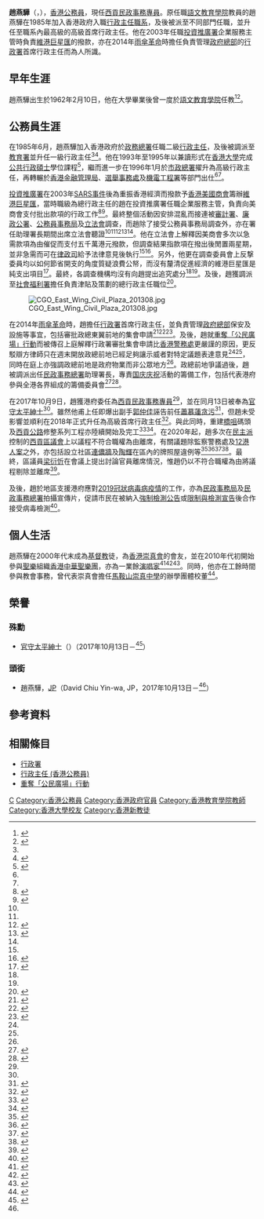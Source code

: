 {{noteTA
|1=zh-cn:公共管理; zh-tw:公共行政; zh-hk:公共管理;
}}
{{Infobox officeholder
|name = 趙燕驊
|native_name = David Chiu Yin-wa
|native_name_lang = en
|honorific-suffix = [[太平紳士|JP]]
|office = [[西貢區|西貢]][[民政事務專員|民政事務專員]]
|term_start = 2017年10月9日
|term_end = 
|1blankname = 區議會主席
|1namedata = [[吳仕福|吳仕福]]{{to}}[[鍾錦麟|鍾錦麟]]{{to}}[[周賢明|周賢明]]
|predecessor = [[蕭慕蓮|蕭慕蓮]]
|successor = 
|sex = 男
|birth_date = {{birth date and age|1962|2|10}}
|birth_place = 
|alma_mater = [[香港大學|香港大學]]
|educate = 
*[[香港大學|香港大學]][[公共行政碩士|公共行政碩士]]
|citizenship = {{HKG}}
|occupation = [[公務員|公務員]]
|religion = [[基督教|基督教]]
}}

'''趙燕驊'''{{JP}}（{{lang-en|David Chiu Yin-wa}}，{{bd|1962年|2月10日|||catIdx=C趙}}），[[香港|香港]][[香港公務員|公務員]]，現任[[西貢區|西貢]][[民政事務專員|民政事務專員]]。原任職[[語文教育學院|語文教育學院]]教員的趙燕驊在1985年加入香港政府入職[[行政主任_(香港公務員)|行政主任職系]]，及後被派至不同部門任職，並升任至職系內最高級的高級首席行政主任。他在2003年任職[[投資推廣署|投資推廣署]]企業服務主管時負責[[維港巨星匯|維港巨星匯]]的撥款，亦在2014年[[雨傘革命|雨傘革命]]時擔任負責管理[[香港特別行政區政府總部_(建築物)|政府總部]]的[[行政署|行政署]]首席行政主任而為人所識。

== 早年生涯 ==
趙燕驊出生於1962年2月10日，他在大學畢業後曾一度於[[語文教育學院|語文教育學院]]任教<ref name="stafflist">{{cite book |author=香港政府布政司署 |title=香港政府職員名冊 一九九六年 |location=香港 |publisher=香港政府 |page=27 |date=1996-07-01 |isbn=}}</ref><ref>{{Cite web|url=https://www.alumni.eduhk.hk/ILE30A/|title=「啟後 . 承先」語文教育學院30周年　導師、學員大匯聚|date=2013-03-27|work=香港教育學院|accessdate=2020-12-21|archive-url=https://web.archive.org/web/20201220163412/https://www.alumni.eduhk.hk/ILE30A/|archive-date=2020-12-20|dead-url=no}}</ref>。

== 公務員生涯 ​==
在1985年6月，趙燕驊加入香港政府於[[民政事務總署|政務總署]]任職二級[[行政主任_(香港公務員)|行政主任]]，及後被調派至[[教育局_(香港)|教育署]]並升任一級行政主任<ref name="stafflist"/><ref name="do-in">{{Cite web|url=https://www.info.gov.hk/gia/general/201710/08/P2017100600573.htm|title=新任西貢民政事務專員履新（附圖）|date=2017-10-08|work=香港特別行政區政府新聞公報|accessdate=2020-12-20|archive-date=2020-11-19|archive-url=https://web.archive.org/web/20201119122324/https://www.info.gov.hk/gia/general/201710/08/P2017100600573.htm|dead-url=no}}</ref>。他在1993年至1995年以兼讀形式在[[香港大學|香港大學]]完成[[公共行政碩士|公共行政碩士]]學位課程<ref>{{cite web|author=趙燕驊|year=1995|title=An evaluation of the personnel discipline policy of the Hong Kong government|trans-title=香港政府人事紀律政策評核|publisher=香港大學|location=香港|url=https://hub.hku.hk/handle/10722/29687|language=en|access-date=2020-01-04|archive-date=2021-01-04|archive-url=https://web.archive.org/web/20210104040034/https://hub.hku.hk/handle/10722/29687|dead-url=no}}</ref>，繼而進一步在1996年1月於[[市政總署|市政總署]]擢升為高級行政主任，再轉輾於[[香港金融管理局|香港金融管理局]]、[[選舉事務處|選舉事務處]]及[[機電工程署|機電工程署]]等部門出仕<ref name="stafflist"/><ref name="do-in"/>。

[[投資推廣署|投資推廣署]]在2003年[[嚴重急性呼吸系統綜合症疫情|SARS事件]]後為重振香港經濟而撥款予[[香港美國商會|香港美國商會]]籌辦[[維港巨星匯|維港巨星匯]]，當時職級為總行政主任的趙在投資推廣署任職企業服務主管，負責向美商會支付批出款項的行政工作<ref name="hf-fp">{{Cite web|url=https://www.legco.gov.hk/yr06-07/chinese/panels/ps/papers/ps0208cb1-882-2-c.pdf|title=立法會CB(1)882/06-07(02)號文件|date=2007-02-08|work=香港立法會|accessdate=2021-01-23|archive-date=2019-10-30|archive-url=https://web.archive.org/web/20191030085929/https://www.legco.gov.hk/yr06-07/chinese/panels/ps/papers/ps0208cb1-882-2-c.pdf|dead-url=no}}</ref><ref name="hf-fr">{{Cite web|url=https://www.gov.hk/tc/residents/government/policy/government_reports/reports/docs/harbourfest.pdf|title=維港巨星匯獨立調查小組報告|date=2004-05-17|work=香港特別行政區政府|accessdate=2021-01-23|archive-date=2019-11-20|archive-url=https://web.archive.org/web/20191120070005/https://www.gov.hk/tc/residents/government/policy/government_reports/reports/docs/harbourfest.pdf|dead-url=no}}</ref>。最終整個活動因安排混亂而接連被[[審計署_(香港)|審計署]]、[[廉政公署_(香港)|廉政公署]]、[[公務員事務局|公務員事務局]]及[[香港立法會|立法會]]調查，而趙除了接受公務員事務局調查外，亦在署任助理署長期間出席立法會聽證<ref name="hf-fp"/><ref name="hf-fr"/><ref>{{Cite web|url=https://www.aud.gov.hk/pdf_ca/c42ch04.pdf|title=審計署署長第四十二號報告書 - 第四章 - 維港巨星匯|date=2004-04-31|work=審計署 (香港)|accessdate=2021-01-23|archive-date=2021-01-23|archive-url=https://web.archive.org/web/20210123151528/https://www.aud.gov.hk/pdf_ca/c42ch04.pdf|dead-url=no}}</ref><ref>{{Cite web|url=https://hk.appledaily.com/local/20040625/BYAR5ICLYMG36T3X2FEBPAYWEU/|title=董建華：秉公處理盧維思|date=2004-06-25|work=蘋果日報 (香港)|accessdate=2021-01-23|archive-date=2021-01-23|archive-url=https://web.archive.org/web/20210123151514/https://hk.appledaily.com/local/20040625/BYAR5ICLYMG36T3X2FEBPAYWEU/|dead-url=yes}}</ref><ref name="hf-hearing"/>。他在立法會上解釋因美商會多次以急需款項為由催促而支付五千萬港元撥款，但調查結果指款項在撥出後閒置兩星期，並非急需而可在[[律政司_(香港)|律政司]]給予法律意見後執行<ref name="hf-fr"/><ref name="hf-hearing">{{Cite web|url=https://hk.appledaily.com/local/20040521/MRG4L6I7NCA6IA3JBOPZT3PCHY/|title=盧維思：不知下屬簽備忘錄|date=2004-05-21|work=蘋果日報 (香港)|accessdate=2021-01-23|archive-date=2021-01-23|archive-url=https://web.archive.org/web/20210123151722/https://hk.appledaily.com/local/20040521/MRG4L6I7NCA6IA3JBOPZT3PCHY/|dead-url=yes}}</ref>。另外，他更在調查委員會上反撃委員均以如何節省開支的角度質疑浪費公帑，而沒有釐清促進經濟的維港巨星匯是純支出項目<ref>{{cite book|chapter=調查委員會|title=[[問責不問責：巨星滙的真相|No Minister & No, Minister: The True Story of Harbour Fest]]|trans-title=[[問責不問責：巨星滙的真相|問責不問責：巨星滙的真相]]|date=2009-11|pages=58|author=[[盧維思|盧維思]]|publisher=才略企業有限公司|location=香港|isbn=9789881869388|language=en}}</ref>。最終，各調查機構均沒有向趙提出追究處分<ref name="hf-fp"/><ref name="hf-fr"/>。及後，趙獲調派至[[社會福利署|社會福利署]]擔任負責津貼及策劃的總行政主任職位<ref>{{Cite web|url=https://www.legco.gov.hk/yr08-09/chinese/fc/pwsc/minutes/pwsc20081203.pdf|title=立法會PWSC31/08-09號文件|date=2008-12-13|work=香港立法會|accessdate=2021-01-23|archive-date=2019-10-30|archive-url=https://web.archive.org/web/20191030193807/https://www.legco.gov.hk/yr08-09/chinese/fc/pwsc/minutes/pwsc20081203.pdf|dead-url=no}}</ref>。

[[File:CGO_East_Wing_Civil_Plaza_201308.jpg|thumb]]

在2014年[[雨傘革命|雨傘革命]]時，趙擔任[[行政署|行政署]]首席行政主任，並負責管理[[香港特別行政區政府總部_(建築物)|政府總部]]保安及設施等事宜，包括審批政總東翼前地的集會申請<ref name="judgment">{{Cite web|url=https://www.thestandnews.com/politics/%E9%87%8D%E5%A5%AA%E5%85%AC%E6%B0%91%E5%BB%A3%E5%A0%B4%E6%A1%88%E5%88%A4%E6%B1%BA%E6%9B%B8%E5%85%A8%E6%96%87/|title=重奪公民廣場案刑期覆核判決書全文  全文轉載|date=2017-08-17|work=立場新聞|accessdate=2021-01-18|archive-date=2020-11-11|archive-url=https://web.archive.org/web/20201111144615/https://www.thestandnews.com/politics/%E9%87%8D%E5%A5%AA%E5%85%AC%E6%B0%91%E5%BB%A3%E5%A0%B4%E6%A1%88%E5%88%A4%E6%B1%BA%E6%9B%B8%E5%85%A8%E6%96%87/|dead-url=no}}</ref><ref name="ur1">{{Cite web|url=https://orientaldaily.on.cc/cnt/news/20160303/mobile/odn-20160303-0303_00176_107.html|title=法庭：審批示威 行政署被指較警嚴謹|date=2016-03-03|work=東方日報|accessdate=2020-12-20|archive-date=2020-12-20|archive-url=https://web.archive.org/web/20201220162805/https://orientaldaily.on.cc/cnt/news/20160303/mobile/odn-20160303-0303_00176_107.html|dead-url=no}}</ref><ref name="ur2">{{Cite web|url=https://hk.on.cc/hk/bkn/cnt/news/20160302/bkn-20160302125153416-0302_00822_001.html|title=雙學3人涉衝擊　行署規管示威申請被指過嚴|date=2016-03-02|work=on.cc東網|accessdate=2020-12-20|archive-url=https://web.archive.org/web/20201220163431/https://hk.on.cc/hk/bkn/cnt/news/20160302/bkn-20160302125153416-0302_00822_001.html|archive-date=2020-12-20|dead-url=no}}</ref>。及後，趙就[[重奪「公民廣場」行動|重奪「公民廣場」行動]]而被傳召上庭解釋行政署審批集會申請比[[香港警務處|香港警務處]]更嚴謹的原因，更反駁辯方律師只在週末開放政總前地已經足夠讓示威者對特定議題表達意見<ref name="ur1"/><ref name="ur2"/>，同時在庭上亦強調政總前地是政府物業而非公眾地方<ref name="judgment"/>。政總前地爭議過後，趙被調派出任[[民政事務總署|民政事務總署]]助理署長，專責[[中华人民共和国国庆节|国庆庆祝]]活動的籌備工作，包括代表港府參與全港各界組成的籌備委員會<ref>{{Cite web|url=http://www.takungpao.com.hk/hongkong/text/2017/0922/114735.html|title=﻿「國慶文藝晚會」今派4000票|date=2017-09-22|work=大公報|accessdate=2020-12-20|archive-date=2020-12-20|archive-url=https://web.archive.org/web/20201220162824/http://www.takungpao.com.hk/hongkong/text/2017/0922/114735.html|dead-url=no}}</ref><ref>{{Cite web|url=http://paper.wenweipo.com/2017/09/21/AY1709210002.htm|title=香港同胞賀國慶  主打「中國夢」|date=2017-09-21|work=文匯報 (香港)|accessdate=2020-12-20|archive-date=2018-01-15|archive-url=https://web.archive.org/web/20180115160537/http://paper.wenweipo.com/2017/09/21/AY1709210002.htm|dead-url=no}}</ref>。

在2017年10月9日，趙獲港府委任為[[西貢區|西貢]][[民政事務專員|民政事務專員]]<ref name="do-in"/>，並在同月13日被奉為[[太平紳士|官守太平紳士]]<ref name="JP"/>。雖然他甫上任即爆出副手[[郭仲佳|郭仲佳]]誣告前任[[蕭慕蓮|蕭慕蓮]][[贪污|贪污]]<ref>{{Cite web|url=https://www.hk01.com/%E7%A4%BE%E6%9C%83%E6%96%B0%E8%81%9E/261350/|title=前西貢民政事務助理專員涉誣告上司遭廉署起訴　案件周四上庭|date=2018-11-20|work=香港01|accessdate=2021-01-24|archive-date=2021-01-24|archive-url=https://web.archive.org/web/20210124112704/https://www.hk01.com/%E7%A4%BE%E6%9C%83%E6%96%B0%E8%81%9E/261350/%E5%89%8D%E8%A5%BF%E8%B2%A2%E6%B0%91%E6%94%BF%E4%BA%8B%E5%8B%99%E5%8A%A9%E7%90%86%E5%B0%88%E5%93%A1%E6%B6%89%E8%AA%A3%E5%91%8A%E4%B8%8A%E5%8F%B8%E9%81%AD%E5%BB%89%E7%BD%B2%E8%B5%B7%E8%A8%B4-%E6%A1%88%E4%BB%B6%E5%91%A8%E5%9B%9B%E4%B8%8A%E5%BA%AD|dead-url=no}}</ref>，但趙未受影響並順利在2018年正式升任為高級首席行政主任<ref>{{Cite journal|url=https://www.had.gov.hk/file_manager/en/documents/newsletter/HAD_newsletter_issue_14.pdf|title=員工晉升|journal=民采|issue=14|page=8|date=2018-08|publisher=香港特別行政區政府民政事務總署|accessdate=2021-01-24|archive-date=2019-10-30|archive-url=https://web.archive.org/web/20191030113746/https://www.had.gov.hk/file_manager/en/documents/newsletter/HAD_newsletter_issue_14.pdf|dead-url=no}}</ref>。與此同時，重建[[橋咀洲|橋咀]]碼頭及[[西貢公路|西貢公路]]修整系列工程亦陸續開始及完工<ref>{{Cite web|url=https://www.hkcd.com/content/2017-11/06/content_1070086.html|title=配合西貢公路易地重建 蠔涌村公所喬遷啟用|date=2017-11-06|work=香港商報|accessdate=2021-04-09|archive-url=https://web.archive.org/web/20210408170107/https://www.hkcd.com/content/2017-11/06/content_1070086.html|archive-date=2021-04-08|dead-url=no}}</ref><ref>{{Cite web|url=https://www.info.gov.hk/gia/general/201906/09/P2019060600626.htm|title=西貢區社區重點項目「重建橋咀碼頭」啟用典禮今日舉行（附圖）|date=2019-06-09|work=香港特別行政區政府新聞公報|accessdate=2021-04-09|archive-url=https://web.archive.org/web/20210408170044/https://www.info.gov.hk/gia/general/201906/09/P2019060600626.htm|archive-date=2021-04-08|dead-url=no}}</ref>。在2020年起，趙多次在[[民主派_(香港)|民主派]]控制的[[西貢區議會|西貢區議會]]上以議程不符合職權為由離席，有關議題除監察警務處及[[12港人案|12港人案]]之外，亦包括設立社區[[連儂牆_(香港)|連儂牆]]及[[陶輝|陶輝]]在區內的牌照屋違例等<ref>{{Cite web|url=https://www.inmediahk.net/node/1071271|title=西貢區議員倡監察警權 民政處指不符職能：通過都冇辦法執行|date=2020-03-03|work=香港獨立媒體網|accessdate=2020-12-21|archive-date=2020-12-07|archive-url=https://web.archive.org/web/20201207153132/https://www.inmediahk.net/node/1071271|dead-url=no}}</ref><ref>{{Cite web|url=http://paper.wenweipo.com/2020/03/04/HK2003040035.htm|title=「責鐵」「監警」「起牆」  泛暴越權離譜|date=2020-03-04|work=文匯報 (香港)|accessdate=2020-12-21|archive-date=2020-12-20|archive-url=https://web.archive.org/web/20201220162823/http://paper.wenweipo.com/2020/03/04/HK2003040035.htm|dead-url=no}}</ref><ref>{{Cite web|url=https://hk.on.cc/hk/bkn/cnt/news/20201103/bkn-20201103152320927-1103_00822_001.html|title=12港人偷渡案區會促交代飛服隊執勤詳情　西貢民政專員拉隊離場|date=2020-11-03|work=on.cc東網|accessdate=2020-12-21|archive-date=2020-12-20|archive-url=https://web.archive.org/web/20201220162821/https://hk.on.cc/hk/bkn/cnt/news/20201103/bkn-20201103152320927-1103_00822_001.html|dead-url=no}}</ref><ref>{{Cite web|url=https://www.hk01.com/18%E5%8D%80%E6%96%B0%E8%81%9E/469479/|title=范國威提臨時動議查陶輝涉違規事宜　警隊代表離場|date=2020-05-05|work=香港01|accessdate=2020-12-21|archive-date=2020-12-20|archive-url=https://web.archive.org/web/20201220162859/https://www.hk01.com/18%E5%8D%80%E6%96%B0%E8%81%9E/469479/%E8%A5%BF%E8%B2%A2%E5%8D%80%E8%AD%B0%E6%9C%83-%E8%8C%83%E5%9C%8B%E5%A8%81%E6%8F%90%E8%87%A8%E6%99%82%E5%8B%95%E8%AD%B0%E6%9F%A5%E9%99%B6%E8%BC%9D%E6%B6%89%E9%81%95%E8%A6%8F%E4%BA%8B%E5%AE%9C-%E8%AD%A6%E9%9A%8A%E4%BB%A3%E8%A1%A8%E9%9B%A2%E5%A0%B4|dead-url=no}}</ref>。最終，區議員[[梁衍忻|梁衍忻]]在會議上提出討論官員離席情況，惟趙仍以不符合職權為由將議程剔除並離席<ref>{{Cite web|url=https://hk.appledaily.com/local/20200903/KNEQ34VQTNARRES6W2HUFZ3LH4/|title=西貢區會民主派動議反對「官員離席指引」 DO即離場表不滿|date=2020-09-03|work=蘋果日報 (香港)|accessdate=2020-12-21|archive-date=2020-12-20|archive-url=https://web.archive.org/web/20201220162808/https://hk.appledaily.com/local/20200903/KNEQ34VQTNARRES6W2HUFZ3LH4/|dead-url=yes}}</ref>。

及後，趙於地區支援港府應對[[2019冠狀病毒病香港疫情|2019冠狀病毒病疫情]]的工作，亦為[[民政事務局|民政事務局]]及[[民政事務總署|民政事務總署]]拍攝宣傳片，促請市民在被納入[[強制檢測公告|強制檢測公告]]或[[限制與檢測宣告|限制與檢測宣告]]後合作接受病毒檢測<ref>{{youtube|8C7XLBVtzeY|【同心抗疫 全力支援】協助居民盡快接受強制檢測@將軍澳翠林邨}}</ref>。

== 個人生活 ==
趙燕驊在2000年代末成為[[基督教|基督教]]徒，為[[基督教香港崇真會|香港崇真會]]的會友，並在2010年代初開始參與[[基督教音乐|聖樂]]組織[[香港中華聖樂團|香港中華聖樂團]]，亦為一業餘[[歌手|演唱家]]<ref>{{Cite web|url=http://skwttc.org/fileadmin/user_upload/users/Coworkers/%E8%A1%8C%E6%94%BF%E9%83%A8%E9%96%80/%E4%B8%8B%E8%BC%89%E8%B3%87%E6%96%99/TTM_AnnualReport_2016-2017.pdf|title=基督教香港崇真會年報2016|page=5, 26, 50|date=2017-03-31|work=基督教香港崇真會|accessdate=2020-12-23|archive-date=2020-12-23|archive-url=https://web.archive.org/web/20201223063535/http://skwttc.org/fileadmin/user_upload/users/Coworkers/%E8%A1%8C%E6%94%BF%E9%83%A8%E9%96%80/%E4%B8%8B%E8%BC%89%E8%B3%87%E6%96%99/TTM_AnnualReport_2016-2017.pdf|dead-url=no}}</ref><ref>{{Cite web|url=https://www.hkcos.org/index.php/resources/shared-article/member-sharing/83-2020-01-18-16-33-56|title=【十年隨想】 - 趙燕驊|date=2020-01-18|work=香港中華聖樂團|accessdate=2020-12-21|archive-date=2020-12-20|archive-url=https://web.archive.org/web/20201220162835/https://www.hkcos.org/index.php/resources/shared-article/member-sharing/83-2020-01-18-16-33-56|dead-url=no}}</ref><ref>{{youtube|qZa8OdOt6YY|罪人的禱告 - 趙燕驊}}</ref>。同時，他亦在工餘時間參與教會事務，曾代表崇真會擔任[[馬鞍山崇真中學|馬鞍山崇真中學]]的辦學團體校董<ref>{{Cite web|url=https://mosttss.edu.hk/imc/|title=Incorporated Management Committee of MOSTTSS (2020-21)|trans-title=馬鞍山崇真中學法團管理委員會 (2020-21)|year=2020|work=馬鞍山崇真中學|accessdate=2021-01-23|language=en|archive-date=2020-10-20|archive-url=https://web.archive.org/web/20201020172445/https://mosttss.edu.hk/imc/|dead-url=no}}</ref>。

== 榮譽 ==
=== 殊勳 ===
*[[太平紳士|官守太平紳士]]（{{lang|en|J.P.}}）（2017年10月13日－<ref name="JP">{{cite journal|title=第7482號公告 太平紳士條例(第510章)|author=[[張建宗|張建宗]]|journal=憲報|volume=21|issue=41|url=https://www.gld.gov.hk/egazette/pdf/20172141/cgn201721417482.pdf|publisher=[[香港特別行政區政府|香港特別行政區政府]]|accessdate=2020-08-06|date=2017-09-13|archive-date=2018-10-26|archive-url=https://web.archive.org/web/20181026090834/https://www.gld.gov.hk/egazette/pdf/20172141/cgn201721417482.pdf|dead-url=no}}</ref>）

=== 頭銜 ===
* 趙燕驊，[[太平紳士|JP]]（David Chiu Yin-wa, JP，2017年10月13日－<ref name="JP"/>）

== 參考資料 ==
{{reflist|30em}}

== 相關條目 ==
* [[行政署|行政署]]
* [[行政主任_(香港公務員)|行政主任 (香港公務員)]]
* [[重奪「公民廣場」行動|重奪「公民廣場」行動]]

{{s-start}}
{{s-gov}}
{{s-bef | before=[[蕭慕蓮|蕭慕蓮]]}}
{{s-ttl | title=[[西貢區|西貢]][[民政事務專員|民政事務專員]] | years=2017年10月9日－}}
{{s-inc}}
{{s-end}}

{{Portal bar|香港|政治|人物}}

{{DEFAULTSORT:Chiu, David Yin-wa}}
[[Category:趙姓|C]]
[[Category:香港公務員|Category:香港公務員]]
[[Category:香港政府官員|Category:香港政府官員]]
[[Category:香港教育學院教師|Category:香港教育學院教師]]
[[Category:香港大學校友|Category:香港大學校友]]
[[Category:香港新教徒|Category:香港新教徒]]